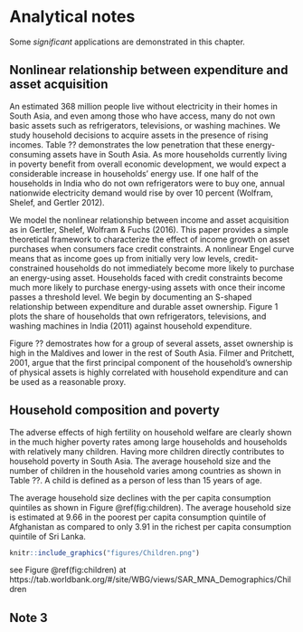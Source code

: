 # Analytical notes {#application}

Some _significant_ applications are demonstrated in this chapter.

## Nonlinear relationship between expenditure and asset acquisition

An estimated 368 million people live without electricity in their homes in South Asia, and even among those who have access, many do not own basic assets such as refrigerators, televisions, or washing machines. We study household decisions to acquire assets in the presence of rising incomes. Table ?? demonstrates the low penetration that these energy-consuming assets have in South Asia. As more households currently living in poverty benefit from overall economic development, we would expect a considerable increase in households’ energy use. If one half of the households in India who do not own refrigerators were to buy one, annual nationwide electricity demand would rise by over 10 percent (Wolfram, Shelef, and Gertler 2012). 

We model the nonlinear relationship between income and asset acquisition as in Gertler, Shelef, Wolfram & Fuchs (2016). This paper provides a simple theoretical framework to characterize the effect of income growth on asset purchases when consumers face credit constraints. A nonlinear Engel curve means that as income goes up from initially very low levels, credit-constrained households do not immediately become more likely to purchase an energy-using asset. Households faced with credit constraints become much more likely to purchase energy-using assets with once their income passes a threshold level. We begin by documenting an S-shaped relationship between expenditure and durable asset ownership. Figure 1 plots the share of households that own refrigerators, televisions, and washing machines in India (2011) against household expenditure. 

Figure ?? demostrates how for a group of several assets, asset ownership is high in the Maldives and lower in the rest of South Asia. Filmer and Pritchett, 2001, argue that the first principal component of the household’s ownership of physical assets is highly correlated with household expenditure and can be used as a reasonable proxy. 

## Household composition and poverty

The adverse effects of high fertility on household welfare are clearly shown in the much higher poverty rates among large households and households with relatively many children. Having more children directly contributes to household poverty in South Asia. The average household size and the number of children in the household varies among countries as shown in Table ??. A child is defined as a person of less than 15 years of age. 

The average household size declines with the per capita consumption quintiles as shown in Figure \@ref(fig:children). The average household size is estimated at 9.66 in the poorest per capita consumption quintile of Afghanistan as compared to only 3.91 in the richest per capita consumption quintile of Sri Lanka. 


```{r children, fig.cap='Average household size by per capita consumption quintile', out.width='80%', fig.asp=.75, fig.align='center'}
knitr::include_graphics("figures/Children.png")
```

see Figure \@ref(fig:children) at https://tab.worldbank.org/#/site/WBG/views/SAR_MNA_Demographics/Children


## Note 3
